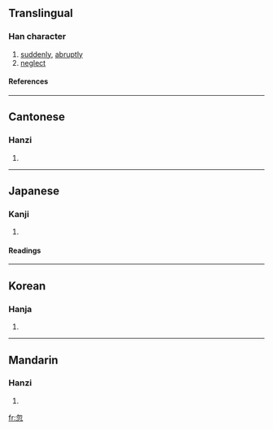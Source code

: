 ==Translingual==
===Han character===
{{Han char|rn=61|rad=心|as=04|sn=8|four=2733<sub>2</sub>|canj=心竹心 (PHP)}}
# [[suddenly]], [[abruptly]]
# [[neglect]]
====References====
{{Han ref|kx=0378.340|dkj=10405|dj=0707.050|hdz=42274.090|uh=5FFD|ud=24573|bh=A9BF|bd=43455}}
----
==Cantonese==
===Hanzi===
{{yue-hanzi|jyut=|y=fat1}}
# {{defn|Cantonese}}
----
==Japanese==
===Kanji===
{{ja-kanji|grade=|rs=心04}}
# {{defn|Japanese}} 
====Readings====
{{ja-readings|on=[[こつ]] (kotsu)|kun=[[ゆるがせに]] (yurugaseni), [[たちまち]] (tachimachi)}}
----
==Korean==
===Hanja===
{{ko-hanja|hangeul=홀|eumhun=|rv=hol|mr=hol|y=hol}}
# {{defn|Korean}}
----
==Mandarin==
===Hanzi===
{{cmn-hanzi|pin=[[hū]] (hu1)|wg=hu<sup>1</sup>}}
# {{defn|Mandarin}}

[[fr:忽]]